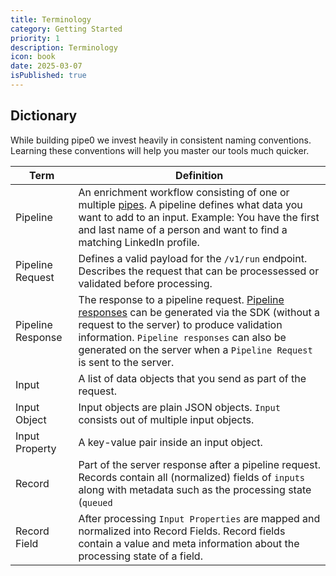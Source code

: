 ```yaml
---
title: Terminology
category: Getting Started
priority: 1
description: Terminology
icon: book
date: 2025-03-07
isPublished: true
---
```


## Dictionary

While building pipe0 we invest heavily in consistent naming conventions. Learning these conventions will help you master our tools much quicker.

| Term    | Definition |
| -------- | ------- |
| Pipeline  | An enrichment workflow consisting of one or multiple [pipes](/docs/pipe-catalog). A pipeline defines what data you want to add to an input. Example: You have the first and last name of a person and want to find a matching LinkedIn profile.    |
| Pipeline Request  | Defines a valid payload for the `/v1/run` endpoint. Describes the request that can be processessed or validated before processing. |
| Pipeline Response  | The response to a pipeline request. [Pipeline responses](/docs/terminology) can be generated via the SDK (without a request to the server) to produce validation information. `Pipeline responses` can also be generated on the server when a `Pipeline Request` is sent to the server. |
| Input | A list of data objects that you send as part of the request. |
| Input Object | Input objects are plain JSON objects. `Input` consists out of multiple input objects. |
| Input Property | A key-value pair inside an input object. |
| Record | Part of the server response after a pipeline request. Records contain all (normalized) fields of `inputs` along with metadata such as the processing state (`queued` | `processing` | `completed`) of the record. |
| Record Field | After processing `Input Properties` are mapped and normalized into Record Fields. Record fields contain a value and meta information about the processing state of a field. |
